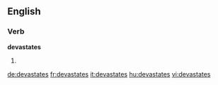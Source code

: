 
==English==

===Verb===
'''devastates'''

# {{third-person singular of|[[devastate]]}}

[[de:devastates]]
[[fr:devastates]]
[[it:devastates]]
[[hu:devastates]]
[[vi:devastates]]